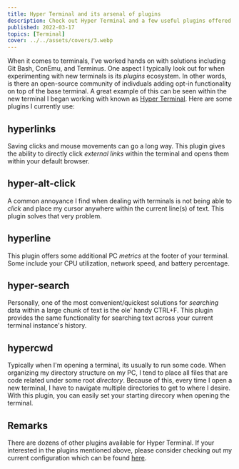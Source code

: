 ```yaml
---
title: Hyper Terminal and its arsenal of plugins
description: Check out Hyper Terminal and a few useful plugins offered by its community.
published: 2022-03-17
topics: [Terminal]
cover: ../../assets/covers/3.webp
---
```


When it comes to terminals, I've worked hands on with solutions including Git Bash, ConEmu, and
Terminus. One aspect I typically look out for when experimenting with new terminals is its _plugins_
ecosystem. In other words, is there an open-source community of indivduals adding opt-in
functionality on top of the base terminal. A great example of this can be seen within the new
terminal I began working with known as [Hyper Terminal][hyper]. Here are some plugins I currently
use:

## hyperlinks

Saving clicks and mouse movements can go a long way. This plugin gives the ability to directly click
_external links_ within the terminal and opens them within your default browser.

## hyper-alt-click

A common annoyance I find when dealing with terminals is not being able to _click_ and place my
cursor anywhere within the current line(s) of text. This plugin solves that very problem.

## hyperline

This plugin offers some additional PC _metrics_ at the footer of your terminal. Some include your
CPU utilization, network speed, and battery percentage.

## hyper-search

Personally, one of the most convenient/quickest solutions for _searching_ data within a large chunk
of text is the ole' handy CTRL+F. This plugin provides the same functionality for searching text
across your current terminal instance's history.

## hypercwd

Typically when I'm opening a terminal, its usually to run some code. When organizing my directory
structure on my PC, I tend to place all files that are code related under some root _directory_.
Because of this, every time I open a new terminal, I have to navigate multiple directories to get to
where I desire. With this plugin, you can easily set your starting direcory when opening the
terminal.

## Remarks

There are dozens of other plugins available for Hyper Terminal. If your interested in the plugins
mentioned above, please consider checking out my current configuration which can be found
[here][gist].

[hyper]: https://hyper.is/
[gist]: https://gist.github.com/penrodlol/8ef36b7970b75d35fe69f1e78ab7b894
